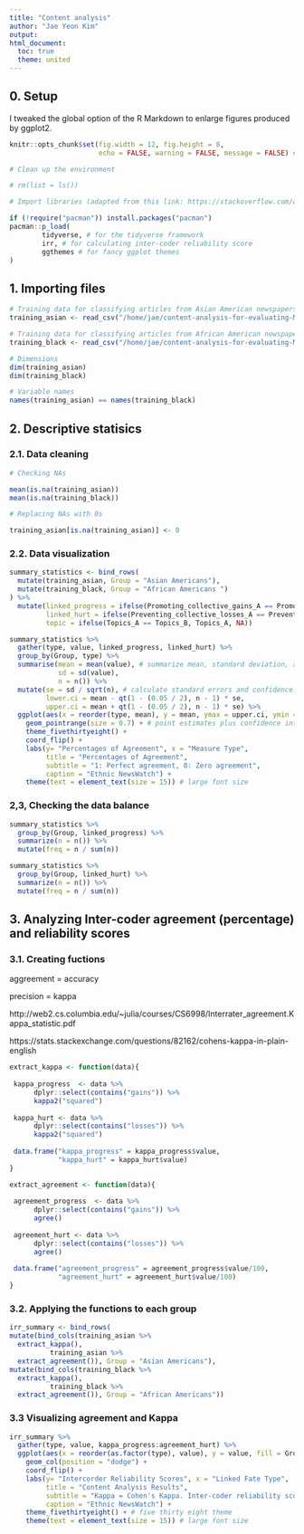 ```yaml
---
title: "Content analysis"
author: "Jae Yeon Kim"
output:
html_document: 
  toc: true
  theme: united
---
```


## 0. Setup 

I tweaked the global option of the R Markdown to enlarge figures produced by ggplot2.

```r
knitr::opts_chunk$set(fig.width = 12, fig.height = 8, 
                      echo = FALSE, warning = FALSE, message = FALSE) # global setting for enlarging image size
```

```r

# Clean up the environment

# rm(list = ls())

# Import libraries (adapted from this link: https://stackoverflow.com/questions/4090169/elegant-way-to-check-for-missing-packages-and-install-them)

if (!require("pacman")) install.packages("pacman")
pacman::p_load(
        tidyverse, # for the tidyverse framework
        irr, # for calculating inter-coder reliability score
        ggthemes # for fancy ggplot themes
)

```

## 1. Importing files 


```r

# Training data for classifying articles from Asian American newspapers (dropping article identifiers)
training_asian <- read_csv("/home/jae/content-analysis-for-evaluating-ML-performances/raw_data/training_asian.csv")[, -1]

# Training data for classifying articles from African American newspapers (dropping article identifiers)
training_black <- read_csv("/home/jae/content-analysis-for-evaluating-ML-performances/raw_data/training_black.csv")[, -1]

# Dimensions 
dim(training_asian)
dim(training_black)

# Variable names
names(training_asian) == names(training_black)

```

## 2. Descriptive statisics 

### 2.1. Data cleaning 

```r

# Checking NAs

mean(is.na(training_asian))
mean(is.na(training_black))

# Replacing NAs with 0s

training_asian[is.na(training_asian)] <- 0

```

### 2.2. Data visualization 

```r

summary_statistics <- bind_rows(
  mutate(training_asian, Group = "Asian Americans"),
  mutate(training_black, Group = "African Americans ")
) %>%
  mutate(linked_progress = ifelse(Promoting_collective_gains_A == Promoting_collective_gains_B, 1, 0),
         linked_hurt = ifelse(Preventing_collective_losses_A == Preventing_collective_losses_B, 1, 0),
         topic = ifelse(Topics_A == Topics_B, Topics_A, NA))

summary_statistics %>%
  gather(type, value, linked_progress, linked_hurt) %>%
  group_by(Group, type) %>%
  summarise(mean = mean(value), # summarize mean, standard deviation, and n 
            sd = sd(value),
            n = n()) %>%
  mutate(se = sd / sqrt(n), # calculate standard errors and confidence intervals 
         lower.ci = mean - qt(1 - (0.05 / 2), n - 1) * se,
         upper.ci = mean + qt(1 - (0.05 / 2), n - 1) * se) %>%
  ggplot(aes(x = reorder(type, mean), y = mean, ymax = upper.ci, ymin = lower.ci, col = Group)) +
    geom_pointrange(size = 0.7) + # point estimates plus confidence intervals 
    theme_fivethirtyeight() +
    coord_flip() +
    labs(y= "Percentages of Agreement", x = "Measure Type",
         title = "Percentages of Agreement",
         subtitle = "1: Perfect agreement, 0: Zero agreement",
         caption = "Ethnic NewsWatch") +
    theme(text = element_text(size = 15)) # large font size 

```

### 2,3, Checking the data balance 

```r
summary_statistics %>%
  group_by(Group, linked_progress) %>%
  summarize(n = n()) %>%
  mutate(freq = n / sum(n)) 

summary_statistics %>%
  group_by(Group, linked_hurt) %>%
  summarize(n = n()) %>%
  mutate(freq = n / sum(n)) 
```


## 3. Analyzing Inter-coder agreement (percentage) and reliability scores

### 3.1. Creating fuctions 

aggreement = accuracy 

precision = kappa 

http://web2.cs.columbia.edu/~julia/courses/CS6998/Interrater_agreement.Kappa_statistic.pdf

https://stats.stackexchange.com/questions/82162/cohens-kappa-in-plain-english

```r

extract_kappa <- function(data){
  
 kappa_progress  <- data %>%
      dplyr::select(contains("gains")) %>%
      kappa2("squared")
 
 kappa_hurt <- data %>%
      dplyr::select(contains("losses")) %>%
      kappa2("squared")
 
 data.frame("kappa_progress" = kappa_progress$value, 
            "kappa_hurt" = kappa_hurt$value)
}

extract_agreement <- function(data){
  
 agreement_progress  <- data %>%
      dplyr::select(contains("gains")) %>%
      agree()
 
 agreement_hurt <- data %>%
      dplyr::select(contains("losses")) %>%
      agree()
 
 data.frame("agreement_progress" = agreement_progress$value/100, 
            "agreement_hurt" = agreement_hurt$value/100)
}

```

### 3.2. Applying the functions to each group 

```r

irr_summary <- bind_rows(
mutate(bind_cols(training_asian %>%
  extract_kappa(),
          training_asian %>%
  extract_agreement()), Group = "Asian Americans"),
mutate(bind_cols(training_black %>%
  extract_kappa(),
          training_black %>%
  extract_agreement()), Group = "African Americans"))

```

### 3.3 Visualizing agreement and Kappa  

```r

irr_summary %>%
  gather(type, value, kappa_progress:agreement_hurt) %>% 
  ggplot(aes(x = reorder(as.factor(type), value), y = value, fill = Group)) +
    geom_col(position = "dodge") +
    coord_flip() +
    labs(y= "Intercorder Reliability Scores", x = "Linked Fate Type",
         title = "Content Analysis Results",
         subtitle = "Kappa = Cohen's Kappa. Inter-coder reliability score.",
         caption = "Ethnic NewsWatch") +
    theme_fivethirtyeight() + # five thirty eight theme 
    theme(text = element_text(size = 15)) # large font size 

```
